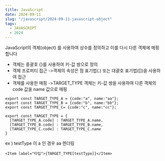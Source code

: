 ```yaml
---
title: JavaScript
date: 2024-09-11
slug: "/javascript/2024-09-11-javascript-object"
tags:
  - JAVASCRIPT
  - 2024
---
```


JavaScript의 객체(object) 를 사용하여 상수를 정의하고 이를 다시 다른 객체에 매핑합니다
* 객체는 중괄호 {}를 사용하여 키-값 쌍으로 정의
* 객체 프로퍼티 접근 ->객체의 속성은 점 표기법(.) 또는 대괄호 표기법([])을 사용하여 접근
* 객체를 사용한 매핑 ->TARGET_TYPE 객체는 키-값 쌍을 사용하여 다른 객체의 code 값을 name 값으로 매핑
```
export const TARGET_TYPE_A = {code:"a", name:"aa"};
export const TARGET_TYPE_B = {code:"b", name:"bb"};
export const TARGET_TYPE_C= {code:"c", name:"cc"};

export const TARGET_TYPE = {
  [TARGET_TYPE_A.code] : TARGET_TYPE_A.name,
  [TARGET_TYPE_B.code] : TARGET_TYPE_B.name,
  [TARGET_TYPE_C.code] : TARGET_TYPE_C.name
}
```
ex ) testType 이 a 인 경우 aa 렌더링
```
<Item label="타입">{TARGET_TYPE[testType]}</Item>
```

